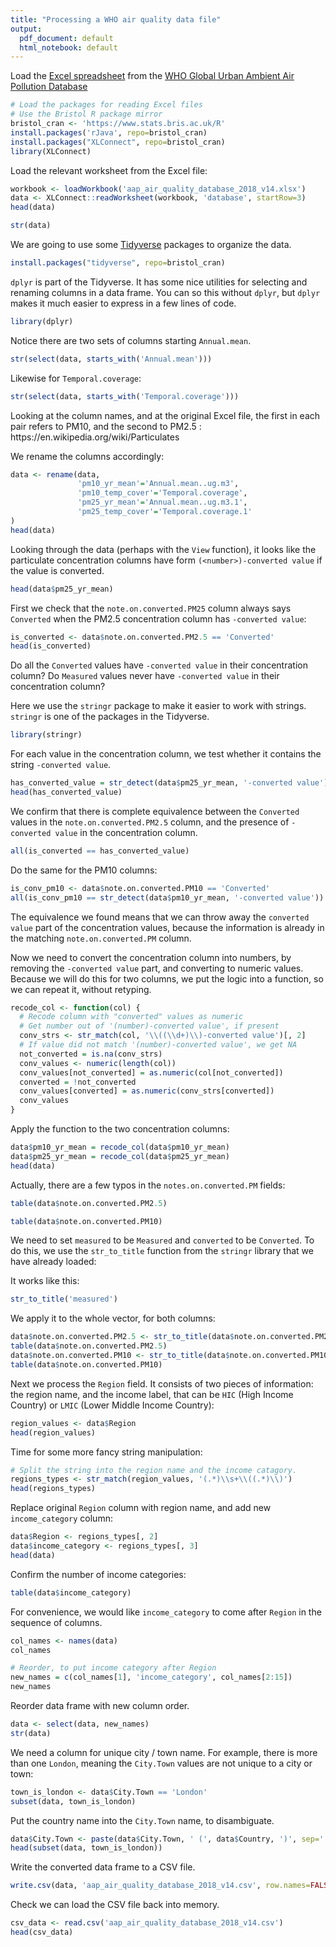 ```yaml
---
title: "Processing a WHO air quality data file"
output:
  pdf_document: default
  html_notebook: default
---
```


Load the [Excel spreadsheet](https://www.who.int/phe/health_topics/outdoorair/databases/who-aap-database-may2016.xlsx) from the [WHO Global Urban Ambient Air Pollution Database](https://www.who.int/phe/health_topics/outdoorair/databases/cities/en)

```r
# Load the packages for reading Excel files
# Use the Bristol R package mirror
bristol_cran <- 'https://www.stats.bris.ac.uk/R'
install.packages('rJava', repo=bristol_cran)
install.packages("XLConnect", repo=bristol_cran)
library(XLConnect)
```

Load the relevant worksheet from the Excel file:

```r
workbook <- loadWorkbook('aap_air_quality_database_2018_v14.xlsx')
data <- XLConnect::readWorksheet(workbook, 'database', startRow=3)
head(data)
```

```r
str(data)
```

We are going to use some [Tidyverse](https://www.tidyverse.org) packages to organize the data.

```r
install.packages("tidyverse", repo=bristol_cran)
```

`dplyr` is part of the Tidyverse.  It has some nice utilities for selecting and renaming columns in a data frame.  You can so this without `dplyr`, but `dplyr` makes it much easier to express in a few lines of code.

```r
library(dplyr)
```

Notice there are two sets of columns starting `Annual.mean`.

```r
str(select(data, starts_with('Annual.mean')))
```

Likewise for `Temporal.coverage`:

```r
str(select(data, starts_with('Temporal.coverage')))
```

Looking at the column names, and at the original Excel file, the first in each pair refers to PM10, and the second to PM2.5 : https://en.wikipedia.org/wiki/Particulates

We rename the columns accordingly:

```r
data <- rename(data,
               'pm10_yr_mean'='Annual.mean..ug.m3',
               'pm10_temp_cover'='Temporal.coverage',
               'pm25_yr_mean'='Annual.mean..ug.m3.1',
               'pm25_temp_cover'='Temporal.coverage.1'
)
head(data)
```

Looking through the data (perhaps with the `View` function), it looks like the particulate concentration columns have form `(<number>)-converted value` if the value is converted.

```r
head(data$pm25_yr_mean)
```

First we check that the `note.on.converted.PM25` column always says `Converted` when the PM2.5 concentration column has `-converted value`:

```r
is_converted <- data$note.on.converted.PM2.5 == 'Converted'
head(is_converted)
```

Do all the `Converted` values have `-converted value` in their concentration column?  Do `Measured` values never have `-converted value` in their concentration column?

Here we use the `stringr` package to make it easier to work with strings.  `stringr` is one of the packages in the Tidyverse.

```r
library(stringr)
```

For each value in the concentration column, we test whether it contains the string `-converted value`.

```r
has_converted_value = str_detect(data$pm25_yr_mean, '-converted value')
head(has_converted_value)
```

We confirm that there is complete equivalence between the `Converted` values in the `note.on.converted.PM2.5` column, and the presence of `-converted value` in the concentration column.

```r
all(is_converted == has_converted_value)
```

Do the same for the PM10 columns:

```r
is_conv_pm10 <- data$note.on.converted.PM10 == 'Converted'
all(is_conv_pm10 == str_detect(data$pm10_yr_mean, '-converted value'))
```

The equivalence we found means that we can throw away the `converted value` part of the concentration values, because the information is already in the matching `note.on.converted.PM` column.

Now we need to convert the concentration column into numbers, by removing the `-converted value` part, and converting to numeric values.  Because we will do this for two columns, we put the logic into a function, so we can repeat it, without retyping.

```r
recode_col <- function(col) {
  # Recode column with "converted" values as numeric
  # Get number out of '(number)-converted value', if present
  conv_strs <- str_match(col, '\\((\\d+)\\)-converted value')[, 2]
  # If value did not match '(number)-converted value', we get NA
  not_converted = is.na(conv_strs)
  conv_values <- numeric(length(col))
  conv_values[not_converted] = as.numeric(col[not_converted])
  converted = !not_converted
  conv_values[converted] = as.numeric(conv_strs[converted])
  conv_values
}
```

Apply the function to the two concentration columns:

```r
data$pm10_yr_mean = recode_col(data$pm10_yr_mean)
data$pm25_yr_mean = recode_col(data$pm25_yr_mean)
head(data)
```

Actually, there are a few typos in the `notes.on.converted.PM` fields:

```r
table(data$note.on.converted.PM2.5)
```

```r
table(data$note.on.converted.PM10)
```

We need to set `measured` to be `Measured` and `converted` to be `Converted`.  To do this, we use the `str_to_title` function from the `stringr` library that we have already loaded:

It works like this:

```r
str_to_title('measured')
```

We apply it to the whole vector, for both columns:

```r
data$note.on.converted.PM2.5 <- str_to_title(data$note.on.converted.PM2.5)
table(data$note.on.converted.PM2.5)
data$note.on.converted.PM10 <- str_to_title(data$note.on.converted.PM10)
table(data$note.on.converted.PM10)
```

Next we process the `Region` field.  It consists of two pieces of information: the region name, and the income label, that can be `HIC` (High Income Country) or `LMIC` (Lower Middle Income Country):

```r
region_values <- data$Region
head(region_values)
```

Time for some more fancy string manipulation:

```r
# Split the string into the region name and the income catagory.
regions_types <- str_match(region_values, '(.*)\\s+\\((.*)\\)')
head(regions_types)
```

Replace original `Region` column with region name, and add new `income_category` column:

```r
data$Region <- regions_types[, 2]
data$income_category <- regions_types[, 3]
head(data)
```

Confirm the number of income categories:

```r
table(data$income_category)
```

For convenience, we would like `income_category` to come after `Region` in the sequence of columns.

```r
col_names <- names(data)
col_names
```

```r
# Reorder, to put income category after Region
new_names = c(col_names[1], 'income_category', col_names[2:15])
new_names
```

Reorder data frame with new column order.

```r
data <- select(data, new_names)
str(data)
```

We need a column for unique city / town name.  For example, there is more than one `London`, meaning the `City.Town` values are not unique to a city or town:

```r
town_is_london <- data$City.Town == 'London'
subset(data, town_is_london)
```

Put the country name into the `City.Town` name, to disambiguate.

```r
data$City.Town <- paste(data$City.Town, ' (', data$Country, ')', sep='')
head(subset(data, town_is_london))
```

Write the converted data frame to a CSV file.

```r
write.csv(data, 'aap_air_quality_database_2018_v14.csv', row.names=FALSE)
```

Check we can load the CSV file back into memory.

```r
csv_data <- read.csv('aap_air_quality_database_2018_v14.csv')
head(csv_data)
```
